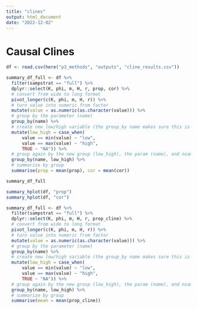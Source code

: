 ```yaml
---
title: "clines"
output: html_document
date: "2022-12-02"
---
```


# Causal Clines 

```r
df <- read.csv(here("p3_methods", "outputs", "cline_results.csv"))

summary_df_full <- df %>% 
  filter(sampstrat == "full") %>% 
  dplyr::select(K, phi, m, H, r, prop, cor) %>%
  # convert from wide to long format
  pivot_longer(c(K, phi, m, H, r)) %>%
  # turn value into numeric from factor
  mutate(value = as.numeric(as.character(value))) %>%
  # group by the parameter (name)
  group_by(name) %>% 
  # create new low/high variable (the group_by name makes sure this is done for each parameter seperately)
  mutate(low_high = case_when(
      value == min(value) ~ "low",
      value == max(value) ~ "high",
      TRUE ~ "NA")) %>% 
  # group again by the new group (low_high), the param (name), and nsamp/sampstrat
  group_by(name, low_high) %>%
  # summarize by group
  summarise(prop = mean(prop), cor = mean(cor))

summary_df_full

summary_hplot(df, "prop")
summary_hplot(df, "cor")
```

```r
summary_df_full <- df %>% 
  filter(sampstrat == "full") %>% 
  dplyr::select(K, phi, m, H, r, prop_cline) %>%
  # convert from wide to long format
  pivot_longer(c(K, phi, m, H, r)) %>%
  # turn value into numeric from factor
  mutate(value = as.numeric(as.character(value))) %>%
  # group by the parameter (name)
  group_by(name) %>% 
  # create new low/high variable (the group_by name makes sure this is done for each parameter seperately)
  mutate(low_high = case_when(
      value == min(value) ~ "low",
      value == max(value) ~ "high",
      TRUE ~ "NA")) %>% 
  # group again by the new group (low_high), the param (name), and nsamp/sampstrat
  group_by(name, low_high) %>%
  # summarize by group
  summarise(mean = mean(prop_cline))
```
